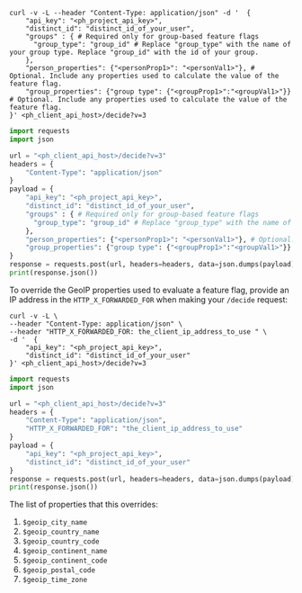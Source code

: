 
<OverrideServerPropertiesIntro />

<MultiLanguage>

```shell
curl -v -L --header "Content-Type: application/json" -d '  {
    "api_key": "<ph_project_api_key>",
    "distinct_id": "distinct_id_of_your_user",
    "groups" : { # Required only for group-based feature flags
      "group_type": "group_id" # Replace "group_type" with the name of your group type. Replace "group_id" with the id of your group.
    },
    "person_properties": {"<personProp1>": "<personVal1>"}, # Optional. Include any properties used to calculate the value of the feature flag.
    "group_properties": {"group type": {"<groupProp1>":"<groupVal1>"}} # Optional. Include any properties used to calculate the value of the feature flag.
}' <ph_client_api_host>/decide?v=3
```

```python
import requests
import json

url = "<ph_client_api_host>/decide?v=3"
headers = {
    "Content-Type": "application/json"
}
payload = {
    "api_key": "<ph_project_api_key>",
    "distinct_id": "distinct_id_of_your_user",
    "groups" : { # Required only for group-based feature flags
      "group_type": "group_id" # Replace "group_type" with the name of your group type. Replace "group_id" with the id of your group.
    },
    "person_properties": {"<personProp1>": "<personVal1>"}, # Optional. Include any properties used to calculate the value of the feature flag.
    "group_properties": {"group type": {"<groupProp1>":"<groupVal1>"}} # Optional. Include any properties used to calculate the value of the feature flag.
}
response = requests.post(url, headers=headers, data=json.dumps(payload))
print(response.json())
```

</MultiLanguage>


<OverrideGeoIPPropertiesIntro />

To override the GeoIP properties used to evaluate a feature flag, provide an IP address in the `HTTP_X_FORWARDED_FOR` when making your `/decide` request:

<MultiLanguage>

```shell
curl -v -L \
--header "Content-Type: application/json" \
--header "HTTP_X_FORWARDED_FOR: the_client_ip_address_to_use " \
-d '  {
    "api_key": "<ph_project_api_key>",
    "distinct_id": "distinct_id_of_your_user"
}' <ph_client_api_host>/decide?v=3
```

```python
import requests
import json

url = "<ph_client_api_host>/decide?v=3"
headers = {
    "Content-Type": "application/json",
    "HTTP_X_FORWARDED_FOR": "the_client_ip_address_to_use"
}
payload = {
    "api_key": "<ph_project_api_key>",
    "distinct_id": "distinct_id_of_your_user"
}
response = requests.post(url, headers=headers, data=json.dumps(payload))
print(response.json())
```

</MultiLanguage>

The list of properties that this overrides:

1. `$geoip_city_name`
2. `$geoip_country_name`
3. `$geoip_country_code`
4. `$geoip_continent_name`
5. `$geoip_continent_code`
6. `$geoip_postal_code`
7. `$geoip_time_zone`

